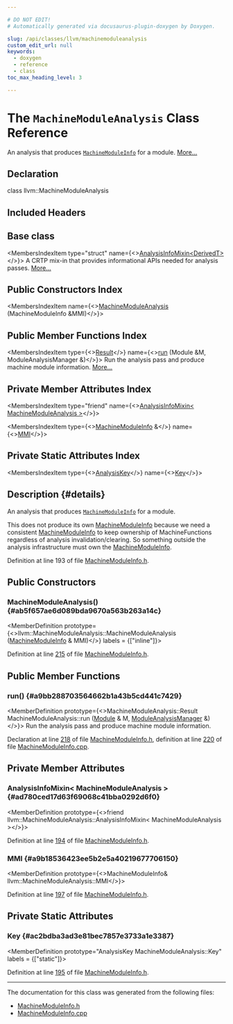 ```yaml
---

# DO NOT EDIT!
# Automatically generated via docusaurus-plugin-doxygen by Doxygen.

slug: /api/classes/llvm/machinemoduleanalysis
custom_edit_url: null
keywords:
  - doxygen
  - reference
  - class
toc_max_heading_level: 3

---
```





# The `MachineModuleAnalysis` Class Reference

<DoxygenPage pluginConfig={pluginConfig}>

An analysis that produces <code><a href="/docs/api/classes/llvm/machinemoduleinfo">MachineModuleInfo</a></code> for a module. <a href="#details">More...</a>

## Declaration

<CodeBlock>class llvm::MachineModuleAnalysis</CodeBlock>

## Included Headers

<IncludesList>
<IncludesListItem
  filePath="llvm/CodeGen/MachineModuleInfo.h"
  permalink="/docs/api/files/include/include/llvm/include/llvm/codegen/machinemoduleinfo-h"
  isLocal="true" />
</IncludesList>

## Base class

<MembersIndex>

<MembersIndexItem
  type="struct"
  name={<><a href="/docs/api/structs/llvm/analysisinfomixin">AnalysisInfoMixin&lt;DerivedT&gt;</a></>}>
A CRTP mix-in that provides informational APIs needed for analysis passes. <a href="/docs/api/structs/llvm/analysisinfomixin/#details">More...</a>
</MembersIndexItem>

</MembersIndex>

## Public Constructors Index

<MembersIndex>

<MembersIndexItem
  name={<><a href="#ab5f657ae6d089bda9670a563b263a14c">MachineModuleAnalysis</a> (MachineModuleInfo &amp;MMI)</>}>
</MembersIndexItem>

</MembersIndex>

## Public Member Functions Index

<MembersIndex>

<MembersIndexItem
  type={<><a href="/docs/api/classes/llvm/machinemoduleanalysis/result">Result</a></>}
  name={<><a href="#a9bb288703564662b1a43b5cd441c7429">run</a> (Module &amp;M, ModuleAnalysisManager &amp;)</>}>
Run the analysis pass and produce machine module information. <a href="#a9bb288703564662b1a43b5cd441c7429">More...</a>
</MembersIndexItem>

</MembersIndex>

## Private Member Attributes Index

<MembersIndex>

<MembersIndexItem
  type="friend"
  name={<><a href="#ad780ced17d63f69068c41bba0292d6f0">AnalysisInfoMixin&lt; MachineModuleAnalysis &gt;</a></>}>
</MembersIndexItem>

<MembersIndexItem
  type={<><a href="/docs/api/classes/llvm/machinemoduleinfo">MachineModuleInfo</a> &amp;</>}
  name={<><a href="#a9b18536423ee5b2e5a40219677706150">MMI</a></>}>
</MembersIndexItem>

</MembersIndex>

## Private Static Attributes Index

<MembersIndex>

<MembersIndexItem
  type={<><a href="/docs/api/structs/llvm/analysiskey">AnalysisKey</a></>}
  name={<><a href="#ac2bdba3ad3e81bec7857e3733a1e3387">Key</a></>}>
</MembersIndexItem>

</MembersIndex>

## Description {#details}

An analysis that produces <code><a href="/docs/api/classes/llvm/machinemoduleinfo">MachineModuleInfo</a></code> for a module.

This does not produce its own <a href="/docs/api/classes/llvm/machinemoduleinfo">MachineModuleInfo</a> because we need a consistent <a href="/docs/api/classes/llvm/machinemoduleinfo">MachineModuleInfo</a> to keep ownership of MachineFunctions regardless of analysis invalidation/clearing. So something outside the analysis infrastructure must own the <a href="/docs/api/classes/llvm/machinemoduleinfo">MachineModuleInfo</a>.

Definition at line 193 of file <a href="/docs/api/files/include/include/llvm/include/llvm/codegen/machinemoduleinfo-h">MachineModuleInfo.h</a>.

<SectionDefinition>

## Public Constructors

### MachineModuleAnalysis() {#ab5f657ae6d089bda9670a563b263a14c}

<MemberDefinition
  prototype={<>llvm::MachineModuleAnalysis::MachineModuleAnalysis (<a href="/docs/api/classes/llvm/machinemoduleinfo">MachineModuleInfo</a> &amp; MMI)</>}
  labels = {["inline"]}>

Definition at line <a href="/docs/api/files/include/include/llvm/include/llvm/codegen/machinemoduleinfo-h/#l00215">215</a> of file <a href="/docs/api/files/include/include/llvm/include/llvm/codegen/machinemoduleinfo-h">MachineModuleInfo.h</a>.
</MemberDefinition>

</SectionDefinition>

<SectionDefinition>

## Public Member Functions

### run() {#a9bb288703564662b1a43b5cd441c7429}

<MemberDefinition
  prototype={<>MachineModuleAnalysis::Result MachineModuleAnalysis::run (<a href="/docs/api/classes/llvm/module">Module</a> &amp; M, <a href="/docs/api/namespaces/llvm/#af9c9208365fd9ce11392b4d79485e259">ModuleAnalysisManager</a> &amp;)</>}>
Run the analysis pass and produce machine module information.

Declaration at line <a href="/docs/api/files/include/include/llvm/include/llvm/codegen/machinemoduleinfo-h/#l00218">218</a> of file <a href="/docs/api/files/include/include/llvm/include/llvm/codegen/machinemoduleinfo-h">MachineModuleInfo.h</a>, definition at line <a href="/docs/api/files/lib/lib/codegen/machinemoduleinfo-cpp/#l00220">220</a> of file <a href="/docs/api/files/lib/lib/codegen/machinemoduleinfo-cpp">MachineModuleInfo.cpp</a>.
</MemberDefinition>

</SectionDefinition>

<SectionDefinition>

## Private Member Attributes

### AnalysisInfoMixin&lt; MachineModuleAnalysis &gt; {#ad780ced17d63f69068c41bba0292d6f0}

<MemberDefinition
  prototype={<>friend llvm::MachineModuleAnalysis::AnalysisInfoMixin&lt; MachineModuleAnalysis &gt;</>}>

Definition at line <a href="/docs/api/files/include/include/llvm/include/llvm/codegen/machinemoduleinfo-h/#l00194">194</a> of file <a href="/docs/api/files/include/include/llvm/include/llvm/codegen/machinemoduleinfo-h">MachineModuleInfo.h</a>.
</MemberDefinition>

### MMI {#a9b18536423ee5b2e5a40219677706150}

<MemberDefinition
  prototype={<>MachineModuleInfo&amp; llvm::MachineModuleAnalysis::MMI</>}>

Definition at line <a href="/docs/api/files/include/include/llvm/include/llvm/codegen/machinemoduleinfo-h/#l00197">197</a> of file <a href="/docs/api/files/include/include/llvm/include/llvm/codegen/machinemoduleinfo-h">MachineModuleInfo.h</a>.
</MemberDefinition>

</SectionDefinition>

<SectionDefinition>

## Private Static Attributes

### Key {#ac2bdba3ad3e81bec7857e3733a1e3387}

<MemberDefinition
  prototype="AnalysisKey MachineModuleAnalysis::Key"
  labels = {["static"]}>

Definition at line <a href="/docs/api/files/include/include/llvm/include/llvm/codegen/machinemoduleinfo-h/#l00195">195</a> of file <a href="/docs/api/files/include/include/llvm/include/llvm/codegen/machinemoduleinfo-h">MachineModuleInfo.h</a>.
</MemberDefinition>

</SectionDefinition>

<hr/>

The documentation for this class was generated from the following files:

<ul>
<li><a href="/docs/api/files/include/include/llvm/include/llvm/codegen/machinemoduleinfo-h">MachineModuleInfo.h</a></li>
<li><a href="/docs/api/files/lib/lib/codegen/machinemoduleinfo-cpp">MachineModuleInfo.cpp</a></li>
</ul>

</DoxygenPage>
